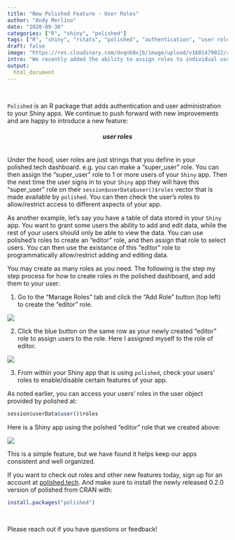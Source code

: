 ```yaml
---
title: "New Polished Feature - User Roles"
author: "Andy Merlino"
date: "2020-09-30"
categories: ["R", "shiny", "polished"]
tags: ["R", "shiny", "rstats", "polished", "authentication", "user roles"]
draft: false
image: "https://res.cloudinary.com/dxqnb8xjb/image/upload/v1601479022/add_role_thumb_jj0v45.png"
intro: "We recently added the ability to assign roles to individual users directly from your polished.tech dashboard.  Use polished roles to set different user permissions within your Shiny app. "
output:
  html_document
---
```

<br/>

`Polished` is an R package that adds authentication and user administration to your Shiny apps.  We continue to push forward with new improvements and are happy to introduce a new feature:

<center>
#### _user roles_
</center>
<br/>
Under the hood, user roles are just strings that you define in your polished.tech dashboard.  e.g. you can make a "super_user" role.  You can then assign the "super_user" role to 1 or more users of your `Shiny` app.  Then the next time the user signs in to your `Shiny` app they will have this "super_user" role on their `session$userData$user()$roles` vector that is made available by `polished`.  You can then check the user's roles to allow/restrict access to different aspects of your app.  


As another example, let's say you have a table of data stored in your `Shiny` app. You want to grant some users the ability to add and edit data, while the rest of your users should only be able to view the data. You can use polished's roles to create an "editor" role, and then assign that role to select users. You can then use the existance of this "editor" role to programmatically allow/restrict adding and editing data.

You may create as many roles as you need. The following is the step my step process for how to create roles in the polished dashboard, and add them to your user:

1. Go to the "Manage Roles" tab and click the "Add Role" button (top left) to create the "editor" role.

![](https://res.cloudinary.com/dxqnb8xjb/image/upload/v1601479027/add_role_polished_cnu5fe.png)


2. Click the blue button on the same row as your newly created "editor" role to assign users to the role. Here I assigned myself to the role of editor.


![](https://res.cloudinary.com/dxqnb8xjb/image/upload/v1601479029/users_role_polished_u3pdtm.png)

3. From within your Shiny app that is using `polished`, check your users' roles to enable/disable certain features of your app.

As noted earlier, you can access your users' roles in the user object provided by polished at:

```r
session$userData$user()$roles     
```

Here is a Shiny app using the polshed "editor" role that we created above:

![](https://res.cloudinary.com/dxqnb8xjb/image/upload/v1601479025/polished_editor_role_outlined_afzr2e.png)

This is a simple feature, but we have found it helps keep our apps consistent and well
organized.

If you want to check out roles and other new features today, sign up for an account at [polished.tech](https://polished.tech).  And make sure to install the newly released
0.2.0 version of polished from CRAN with:

```r
install.packages("polished")
```

<br/>

Please reach out if you have questions or feedback!
